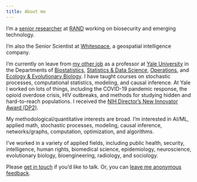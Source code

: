 ```yaml
---
title: About me
---
```


I'm a [senior researcher](https://www.rand.org/about/people/c/crawford_forrest.html) at [RAND](https://rand.org) working on biosecurity and emerging technology.  

I'm also the Senior Scientist at [Whitespace](https://inthewhitespace.com/), a geospatial intelligence company. 

I'm currently on leave from [my other job](https://ysph.yale.edu/profile/forrest_crawford/) as a professor at [Yale University](http://www.yale.edu) in the Departments of [Biostatistics](http://publichealth.yale.edu/biostat), [Statistics & Data Science](https://statistics.yale.edu), [Operations](http://som.yale.edu/programs/doctoral/overview/operations), and [Ecology & Evolutionary Biology](http://eeb.yale.edu).  I have taught courses on stochastic processes, computational statistics, modeling, and causal inference. At Yale I worked on lots of things, including the COVID-19 pandemic response, the opioid overdose crisis, HIV outbreaks, and methods for studying hidden and hard-to-reach populations.  I received the [NIH Director's New Innovator Award (DP2)](https://commonfund.nih.gov/newinnovator). 

My methodological/quantitative interests are broad. I'm interested in AI/ML, applied math, stochastic processes, modeling, causal inference, networks/graphs, computation, optimization, and algorithms. 

I've worked in a variety of applied fields, including public health, security, intelligence, human rights, biomedical science, epidemiology, neuroscience, evolutionary biology, bioengineering, radiology, and sociology. 

Please [get in touch](contact) if you'd like to talk. Or, you can [leave me anonymous feedback](https://www.admonymous.co/forrestcrawford). 


